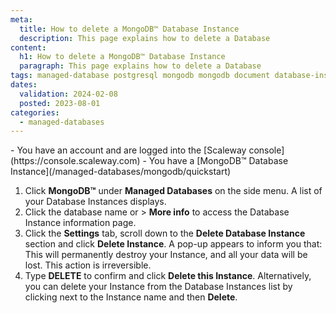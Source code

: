 ```yaml
---
meta:
  title: How to delete a MongoDB™ Database Instance
  description: This page explains how to delete a Database
content:
  h1: How to delete a MongoDB™ Database Instance
  paragraph: This page explains how to delete a Database
tags: managed-database postgresql mongodb mongodb document database-instance
dates:
  validation: 2024-02-08
  posted: 2023-08-01
categories:
  - managed-databases
---
```



<Macro id="requirements" />

<Message type="requirement">
  - You have an account and are logged into the [Scaleway console](https://console.scaleway.com)
  - You have a [MongoDB™ Database Instance](/managed-databases/mongodb/quickstart)
</Message>

1. Click **MongoDB™** under **Managed Databases** on the side menu. A list of your Database Instances displays.
2. Click the database name or <Icon name="more" /> > **More info** to access the Database Instance information page.
3. Click the **Settings** tab, scroll down to the **Delete Database Instance** section and click **Delete Instance**. A pop-up appears to inform you that:
    <Message type="important">
      This will permanently destroy your Instance, and all your data will be lost. This action is irreversible.
    </Message>
4. Type **DELETE** to confirm and click **Delete this Instance**.
    <Message type="tip">
      Alternatively, you can delete your Instance from the Database Instances list by clicking <Icon name="more" /> next to the Instance name and then **Delete**.
    </Message>
